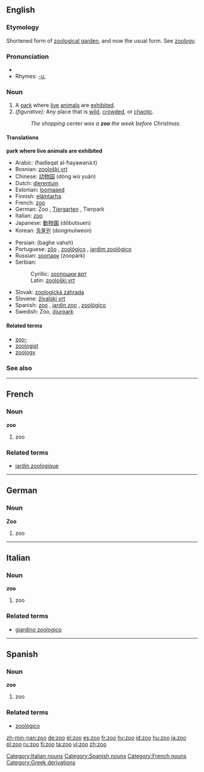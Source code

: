 ==English==

===Etymology===
Shortened form of [[zoological garden]], and now the usual form. See [[zoology]].

===Pronunciation===
*{{IPA|/zuː/}}
*Rhymes: [[Rhymes:English:-uː|-uː]]

===Noun===
{{en-noun}}

# A [[park]] where [[live]] [[animal]]s are [[exhibit]]ed.
# ''(figurative):'' Any place that is [[wild]], [[crowd]]ed, or [[chaotic]].
#:''The shopping center was a '''zoo''' the week before Christmas.''

====Translations====
'''park where live animals are exhibited'''

{{top}}
*Arabic: {{ARchar|[[حديقة الحيوانات]]}} (ħadíeqat al-ħayawaná:t) {{f}}
*Bosnian: [[zoološki vrt#Bosnian|zoološki vrt]] {{m}}
*Chinese: [[动物园]] (dòng wù yuán)
*Dutch: [[dierentuin]]
*Estonian: [[loomaaed]]
*Finnish: [[eläintarha]]
*French: [[#French|zoo]] {{m}}
*German: Zoo {{m}}, [[Tiergarten]] {{m}}, Tierpark {{m}}
*Italian: [[#Italian|zoo]] {{m}}
*Japanese: [[動物園]] (dōbutsuen)
*Korean: [[동물원]] (dongmulweon)
{{mid}}
*Persian: {{FAchar|[[باغ وحش]]}} (baghe vahsh)
*Portuguese: [[zôo]] {{m}}, [[zoológico]] {{m}}, [[jardim zoológico]] {{m}}
*Russian: [[зоопарк]] (zoopárk) {{m}}
*Serbian:
*:Cyrillic: [[зоолошки врт#Serbian|зоолошки врт]] {{m}}
*:Latin: [[zoološki vrt#Serbian|zoološki vrt]] {{m}}
*Slovak: [[zoologická záhrada#Slovak|zoologická záhrada]] {{f}}
*Slovene: [[živalski vrt]] {{m}}
*Spanish: [[#Spanish|zoo]] {{m}}, [[jardín zoo]] {{m}}, [[zoológico]] {{m}}
*Swedish: Zoo, [[djurpark]]
{{bottom}}

====Related terms====
*[[zoo-]]
*[[zoologist]]
*[[zoology]]

===See also===
{{pedialite}}


----
==French==
===Noun===
'''zoo''' {{m}}
#zoo
===Related terms===
*[[jardin zoologique]]


----
==German==
===Noun===
'''Zoo''' {{m}}
#zoo


----
==Italian==
===Noun===
'''zoo''' {{m}}
#zoo
===Related terms===
*[[giardino zoologico]]

[[Category:Italian nouns]]

----
==Spanish==
===Noun===
'''zoo''' {{m}}
#zoo
===Related terms===
*[[zoológico]]

[[Category:Spanish nouns]]

[[Category:French nouns]]
[[Category:Greek derivations]]

[[zh-min-nan:zoo]]
[[de:zoo]]
[[el:zoo]]
[[es:zoo]]
[[fr:zoo]]
[[hy:zoo]]
[[id:zoo]]
[[hu:zoo]]
[[ja:zoo]]
[[pl:zoo]]
[[ru:zoo]]
[[fi:zoo]]
[[ta:zoo]]
[[vi:zoo]]
[[zh:zoo]]